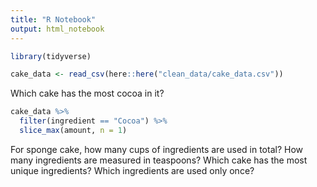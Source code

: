```yaml
---
title: "R Notebook"
output: html_notebook
---
```


```r
library(tidyverse)
```

```r
cake_data <- read_csv(here::here("clean_data/cake_data.csv"))
```


Which cake has the most cocoa in it?

```r
cake_data %>%
  filter(ingredient == "Cocoa") %>% 
  slice_max(amount, n = 1)
```

For sponge cake, how many cups of ingredients are used in total?
How many ingredients are measured in teaspoons?
Which cake has the most unique ingredients?
Which ingredients are used only once?